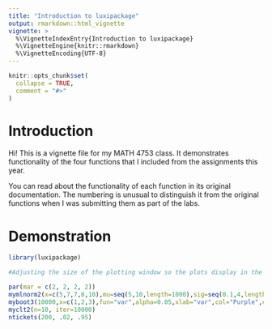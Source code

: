 ---
title: "Introduction to luxipackage"
output: rmarkdown::html_vignette
vignette: >
  %\VignetteIndexEntry{Introduction to luxipackage}
  %\VignetteEngine{knitr::rmarkdown}
  %\VignetteEncoding{UTF-8}
---

```{r, include = FALSE}
knitr::opts_chunk$set(
  collapse = TRUE,
  comment = "#>"
)
```

# Introduction

Hi! This is a vignette file for my MATH 4753 class. It demonstrates functionality of the four functions that I included from the assignments this year.

You can read about the functionality of each function in its original documentation. The numbering is unusual to distinguish it from the original functions when I was submitting them as part of the labs.

# Demonstration

```{r setup, echo=FALSE}
library(luxipackage)

#Adjusting the size of the plotting window so the plots display in the R markdown file

par(mar = c(2, 2, 2, 2))
mymlnorm2(x=c(5,7,7,8,10),mu=seq(5,10,length=1000),sig=seq(0.1,4,length=1000),lwd=2,labcex=1)
myboot3(10000,x=c(1,2,3),fun="var",alpha=0.05,xlab="var",col="Purple",cx=1.5)
myclt2(n=10, iter=10000)
ntickets(200, .02, .95)
```
